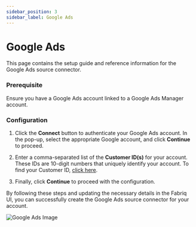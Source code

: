 ```yaml
---
sidebar_position: 3
sidebar_label: Google Ads
---
```


# Google Ads

This page contains the setup guide and reference information for the Google Ads source connector.

### Prerequisite

Ensure you have a Google Ads account linked to a Google Ads Manager account.

### Configuration

1. Click the **Connect** button to authenticate your Google Ads account. In the pop-up, select the appropriate Google account, and click **Continue** to proceed.

2. Enter a comma-separated list of the **Customer ID(s)** for your account. These IDs are 10-digit numbers that uniquely identify your account. To find your Customer ID, [click here](https://support.google.com/google-ads/answer/1704344?_gl=1*11hymcs*_ga*MTAyMzEzNzY4OS4xNjk2ODM5NDkw*_ga_EDX3TPP6H7*MTY5NzA5NzYyMi4xNi4xLjE2OTcwOTc2MzguMC4wLjA).

3. Finally, click **Continue** to proceed with the configuration.

By following these steps and updating the necessary details in the Fabriq UI, you can successfully create the Google Ads source connector for your account.

![Google Ads Image](/img/google_ads.png)
